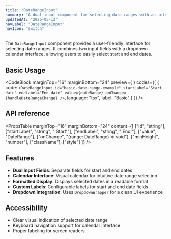 ```yaml
---
title: "DateRangeInput"
summary: "A dual input component for selecting date ranges with an integrated calendar interface."
updatedAt: "2025-05-13"
navLabel: "DateRangeInput"
navIcon: "switch"
---
```


The `DateRangeInput` component provides a user-friendly interface for selecting date ranges. It combines two input fields with a dropdown calendar interface, allowing users to easily select start and end dates.

## Basic Usage

<CodeBlock
  marginTop="16"
  marginBottom="24"
  preview={
    <BasicDateRangeInputExample />
  }
  codes={[
    {
      code:
`<DateRangeInput
    id="basic-date-range-example"
    startLabel="Start date"
    endLabel="End date"
    value={dateRange}
    onChange={handleDateRangeChange}
/>`,
      language: "tsx",
      label: "Basic"
    }
  ]}
/>

## API reference

<PropsTable
  marginTop="16"
  marginBottom="24"
  content={[
    ["id", "string"],
    ["startLabel", "string", "'Start'"],
    ["endLabel", "string", "'End'"],
    ["value", "DateRange"],
    ["onChange", "(range: DateRange) => void"],
    ["minHeight", "number"],
    ["className"],
    ["style"]
  ]}
/>

## Features

- **Dual Input Fields**: Separate fields for start and end dates
- **Calendar Interface**: Visual calendar for intuitive date range selection
- **Formatted Display**: Displays selected dates in a readable format
- **Custom Labels**: Configurable labels for start and end date fields
- **Dropdown Integration**: Uses `DropdownWrapper` for a clean UI experience

## Accessibility

- Clear visual indication of selected date range
- Keyboard navigation support for calendar interface
- Proper labeling for screen readers